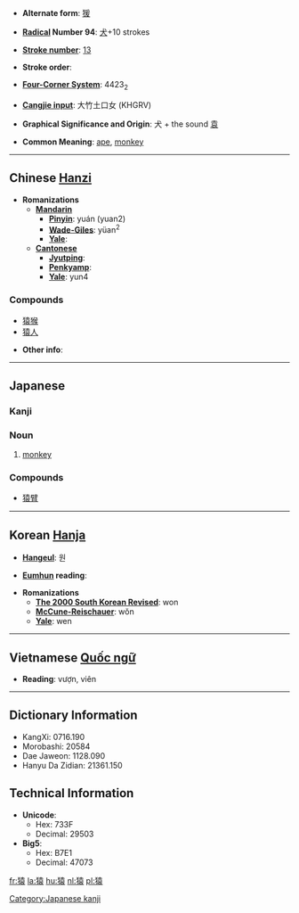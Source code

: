 * '''Alternate form''': [[猨]]

* '''[[Wiktionary:Chinese radical index| Radical]] Number 94''': [[Wiktionary:Chinese radical index 犬|犬]]+10 strokes

* '''[[Wiktionary:Chinese total strokes index|Stroke number]]''': [[Wiktionary:Chinese total strokes index 13|13]]

* '''Stroke order''': 

* '''[[Wiktionary:Chinese four corner index|Four-Corner System]]''': 4423<sub>2</sub>

* '''[[Wiktionary:Chinese Cangjie index|Cangjie input]]''': 大竹土口女 (KHGRV)

* '''Graphical Significance and Origin''': 犬 + the sound [[袁]]

* '''Common Meaning''': [[ape]], [[monkey]]

----

== Chinese [[Hanzi]] ==

* '''Romanizations'''
** '''[[Mandarin]]'''
*** '''[[Pinyin]]''': yuán (yuan2)
*** '''[[Wade-Giles]]''': yüan<sup>2</sup>
*** '''[[Yale]]''': 
** '''[[Cantonese]]'''
*** '''[[Jyutping]]''':
*** '''[[Penkyamp]]''': 
*** '''[[Yale]]''': yun4

===Compounds===
*[[猿猴]]
*[[猿人]]

* '''Other info''': 

----

== Japanese ==
=== Kanji ===
{{kanji|エン (ヱン, en), オン (ヲン, on)|[[さる]] (saru)}}
=== Noun ===
{{janoun|[[さる]]|[[saru]]}}
# [[monkey]]

===Compounds===
*[[猿臂]]

----

== Korean [[Hanja]] ==

* '''[[Hangeul]]''': 원

* '''[[Eumhun]] reading''': 

* '''Romanizations'''
** '''[[The 2000 South Korean Revised Romanization|The 2000 South Korean Revised]]''': won
** '''[[McCune-Reischauer]]''': wŏn
** '''[[Yale]]''': wen


----

== Vietnamese [[Quốc ngữ]] ==

* '''Reading''': vượn, viên  

----

== Dictionary Information ==

* KangXi: 0716.190
* Morobashi: 20584
* Dae Jaweon: 1128.090
* Hanyu Da Zidian: 21361.150

== Technical Information ==

* '''Unicode''':
** Hex: 733F
** Decimal: 29503
* '''Big5''':
** Hex: B7E1
** Decimal: 47073

[[Category:Japanese kanji]]

[[fr:猿]]
[[la:猿]]
[[hu:猿]]
[[nl:猿]]
[[pl:猿]]